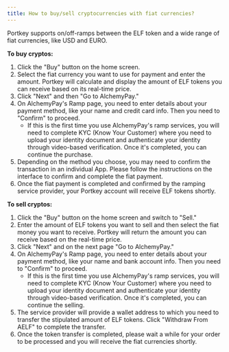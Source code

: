 ```yaml
---
title: How to buy/sell cryptocurrencies with fiat currencies?
---
```


Portkey supports on/off-ramps between the ELF token and a wide range of fiat currencies, like USD and EURO.

**To buy cryptos:**

1. Click the "Buy" button on the home screen.
2. Select the fiat currency you want to use for payment and enter the amount. Portkey will calculate and display the amount of ELF tokens you can receive based on its real-time price.
3. Click "Next" and then "Go to AlchemyPay."
4. On AlchemyPay's Ramp page, you need to enter details about your payment method, like your name and credit card info. Then you need to "Confirm" to proceed.
   * If this is the first time you use AlchemyPay's ramp services, you will need to complete KYC (Know Your Customer) where you need to upload your identity document and authenticate your identity through video-based verification. Once it's completed, you can continue the purchase.
5. Depending on the method you choose, you may need to confirm the transaction in an individual App. Please follow the instructions on the interface to confirm and complete the fiat payment.
6. Once the fiat payment is completed and confirmed by the ramping service provider, your Portkey account will receive ELF tokens shortly.

**To sell cryptos:**

1. Click the "Buy" button on the home screen and switch to "Sell."
2. Enter the amount of ELF tokens you want to sell and then select the fiat money you want to receive. Portkey will return the amount you can receive based on the real-time price.
3. Click "Next" and on the next page "Go to AlchemyPay."
4. On AlchemyPay's Ramp page, you need to enter details about your payment method, like your name and bank account info. Then you need to "Confirm" to proceed.
   * If this is the first time you use AlchemyPay's ramp services, you will need to complete KYC (Know Your Customer) where you need to upload your identity document and authenticate your identity through video-based verification. Once it's completed, you can continue the selling.
5. The service provider will provide a wallet address to which you need to transfer the stipulated amount of ELF tokens. Click "Withdraw From AELF" to complete the transfer.
6. Once the token transfer is completed, please wait a while for your order to be processed and you will receive the fiat currencies shortly.
